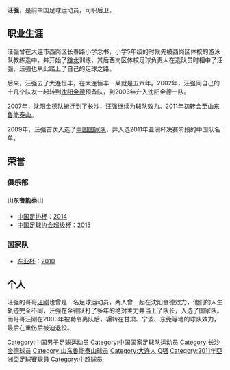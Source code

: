 {{noteta|G1=足球}}{{Football player infobox
| playername = 汪强
| fullname = 汪强
| englishfullname = Wang Qiang
| countryofbirth = {{CHN}}
| cityofbirth = [[辽宁|辽宁]][[大连|大连]]
| dateofbirth = {{birth date and age|1984|7|23}}
| height = {{height|m=1.85}}
| position = 后卫
| currentclub = 
| clubnumber = 
| youthyears = <br/>2002-2003年
| youthclubs = 大连恒丰<br/>[[沈阳金德|沈阳金德]]
| years = 2003-2010年<br/>2011-2015年<br/>2016-2018年
| clubs = [[长沙金德|长沙金德]]<br/>[[山东鲁能泰山|山东鲁能泰山]]<br/>[[北京人和|北京人和]]
| caps(goals) = 157 (7)<br/>61 (3)<br/>45 (2)
| nationalyears = 2009-2011年
| nationalteam = {{fb|CHN}}
| nationalcaps(goals) = 14 (0)
| pcupdate = 2016年10月22日 
| ntupdate = 2011年11月2日
|}}
'''汪强'''{{BD|1984年|7月23日|||W}}，是前中国足球运动员，司职后卫。

== 职业生涯 ==
汪强曾在大连市西岗区长春路小学念书，小学5年级的时候先被西岗区体校的游泳队教练选中，并开始了[[跳水|跳水]]训练，其后西岗区体校足球负责人在选队员时相中了汪强，汪强也从此踏上了自己的足球之路。

后来，汪强去了大连恒丰，在大连恒丰一呆就是五六年。2002年，汪强同自己的十几个队友一起转到[[沈阳金德|沈阳金德]]预备队，到2003年升入沈阳金德一队。

2007年，沈阳金德队搬迁到了[[长沙|长沙]]，汪强继续为球队效力。2011年初转会至[[山东鲁能泰山|山东鲁能泰山]]。

2009年，汪强首次入选了[[中国国家足球队|中国国家队]]，并入选2011年亚洲杯决赛阶段的中国队名单。

== 荣誉 ==
=== 俱乐部 ===
==== 山东鲁能泰山 ====
*[[中国足协杯|中国足协杯]]：[[2014年中国足协杯|2014]]
*[[中国足球协会超级杯|中国足球协会超级杯]]：[[2015年中国足球协会超级杯|2015]]

=== 国家队 ===
*[[东亚杯|东亚杯]]：[[2010年东亚足球锦标赛|2010]]

== 个人 ==
汪强的哥哥[[汪刚|汪刚]]也曾是一名足球运动员，两人曾一起在沈阳金德效力，他们的人生轨迹完全不同，汪强在金德队打了多年的绝对主力并当上了队长，入选了国家队。而哥哥汪刚在2003年被勒令离队后，辗转在甘肃、宁波、东莞等地的球队效力，最后在重伤后被迫退役。

{{2011年亞洲杯足球賽中國參賽名單}}
{{2009年长沙金德名单}}
{{2010年中超分类名单长沙}}
{{2011年中超分类名单山东}}
{{2012年中超分类名单山东}}
{{2013年中超分类名单山东}}
{{2014年中超分类名单山东}}
{{2015年中超分类名单山东}}
{{2016年中甲分类名单北京人和}}
{{2017年中甲分类名单北京人和}}
{{2018年中超分类名单北京人和}}

{{DEFAULTSORT:WANG汪强}}
[[Category:中国男子足球运动员|Category:中国男子足球运动员]]
[[Category:中国国家足球队运动员|Category:中国国家足球队运动员]]
[[Category:长沙金德球员|Category:长沙金德球员]]
[[Category:山东鲁能泰山球员|Category:山东鲁能泰山球员]]
[[Category:大连人|Category:大连人]]
[[Category:汪姓|Q强]]
[[Category:2011年亞洲盃足球賽球員|Category:2011年亞洲盃足球賽球員]]
[[Category:中超球员|Category:中超球员]]